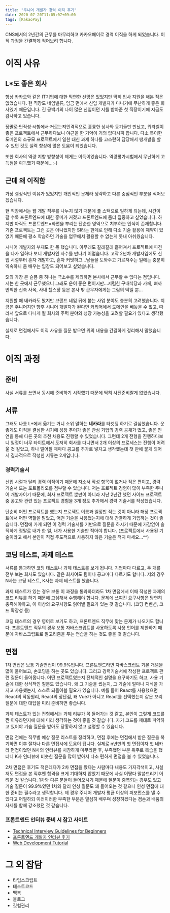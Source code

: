 ```yaml
---
title: "주니어 개발자 경력 이직 후기"
date: 2020-07-20T11:05:07+09:00
tags: [KakaoPay]
---
```


CNS에서의 2년간의 근무를 마무리하고 카카오페이로 경력 이직을 하게 되었습니다. 이직 과정을 간결하게 적어보려 합니다.

# 이직 사유

## L*도 좋은 회사

항상 카카오와 같은 IT기업에 대한 막연한 선망은 있었지만 딱히 입사 지원을 해본 적은 없었습니다. 현 직장도 네임밸류, 임금 면에서 신입 개발자가 다니기에 무난하게 좋은 회사였기 때문입니다. 긴 공백기의 나이 많은 신입이던 저를 받아준 첫 직장이기에 지금도 감사하고 있습니다.

~~정말로 인적성 시험에서 거르는지~~인격적으로 훌륭한 상사와 동기들만 만났고, 워라벨이 좋은 프로젝트에서 근무하다보니 야근을 한 기억이 거의 없다시피 합니다. 다소 특이한 도메인의 소규모 프로젝트에서 일한 대신 과제 하나를 고스란히 담당해서 쌩개발을 할 수 있던 것도 실력 향상에 많은 도움이 되었습니다.

또한 회사의 역량 지향 방향성이 제게는 이득이었습니다. 역량평가시험에서 무난하게 고득점을 획득했기 때문에...:-)

## 근데 왜 이직함

가장 결정적인 이유가 있었지만 개인적인 문제라 생략하고 다른 중점적인 부분을 적어보겠습니다.

현 직장에서는 웹 개발 직무를 나누지 않기 때문에 풀 스택으로 일하게 되는데, 시간이 갈 수록 프론트엔드에 대한 흥미가 커졌고 프론트엔드에 좀더 집중하고 싶었습니다. 하지만 아직도 프론트엔드=화면을 뿌리는 단순한 영역으로 치부하는 인식이 존재합니다. 기존 프로젝트는 그런 곳은 아니었지만 SI라는 한계로 인해 다소 기술 활용에 제약이 있었기 때문에 평소 학습하던 기술을 업무에서 활용할 수 없는게 못내 아쉬웠습니다.

시니어 개발자의 부재도 한 몫 했습니다. 아무래도 갈래갈래 흩어져서 프로젝트에 파견을 나가 일하다 보니 개발자인 사수를 만나기 어렵습니다. 고작 2년차 개발자임에도 신입 시절부터 혼자 개발하고, 혼자 커밋하고...남들을 도와주고 가르쳐주는 일에는 충분히 익숙하니 좀 배우는 입장도 되어보고 싶었습니다.

SI의 가장 큰 슬픔 중 하나는 극소수를 제외하면 본사에서 근무할 수 없다는 점입니다. 저는 한 곳에서 근무했으니 그래도 운이 좋은 편이지만...저렴한 구내식당과 카페, 삐까번쩍한 신축 사옥, 사내 헬스장 등은 본사 밖 근무자에게는 그림의 떡일 뿐...

지원할 때 네카라도 봤지만 브랜드 네임 뒤에 붙는 사업 분야도 충분히 고려했습니다. 지금은 주니어지만 향후 시니어 개발자가 된다면 커리어에서 도메인을 빼놓을 수 없고, 따라서 앞으로 다니게 될 회사의 주력 분야와 성장 가능성을 고려할 필요가 있다고 생각했습니다.

실제로 면접에서도 이직 사유를 질문 받으면 위의 내용을 간결하게 정리해서 말했습니다.

# 이직 과정

## 준비

사실 서류를 쓰면서 동시에 준비하기 시작했기 때문에 딱히 사전준비랄게 없었습니다.

## 서류

그래도 나름 L*에서 옮기는 거니 소위 말하는 **네카라**를 타겟팅 하기로 결심했습니다. 운 좋게도 이직을 결심한 시기에 성장 추이가 좋은 관심 기업의 경력 공채가 떴고, 좋은 인연을 통해 다른 곳의 추천 채용도 진행할 수 있었습니다. 그런데 2개 전형을 진행하다보니 일정이 너무 타이트해서 도저히 회사를 다니면서 2개 이상의 프로세스는 진행이 어려울 것 같았고, 하나 떨어질 때마다 공고를 추가로 넣자고 생각했는데 첫 판에 붙게 되어서 결과적으로 작성한 서류는 2개입니다.

### 경력기술서

신입 시절과 달리 경력 이직이기 때문에 자소서 작성 항목이 없거나 적은 편이고, 경력 기술서 또는 포트폴리오를 첨부할 수 있습니다. 저는 프로젝트 경험이 많이 부족한 주니어 개발자이기 때문에, 회사 프로젝트 뿐만이 아니라 지난 2년간 했던 사이드 프로젝트 중 공고와 관련 있는 프로젝트 경험을 3개 정도 추가해서 경력 기술서를 작성했습니다.

단순히 어떤 프로젝트를 했는지 프로젝트 이름과 일정만 적는 것이 아니라 해당 프로젝트에서 어떤 역할을 맡았고, 어떤 기술을 사용했는지에 대해 간결하게 기입하는 것이 좋습니다. 면접에 가게 되면 이 경력 기술서를 기반으로 질문을 하시기 때문에 가감없이 솔직하게 정말로 내가 한 일, 내가 사용한 기술만 적어야 합니다. (프로젝트에서 사용된 기술이라고 해서 본인이 직접 주도적으로 사용하지 않은 기술은 적지 마세요...^^)

## 코딩 테스트, 과제 테스트

서류를 통과하면 코딩 테스트나 과제 테스트를 보게 됩니다. 기업마다 다르고, 두 개를 전부 보는 회사도 있습니다. 같은 회사여도 팀이나 공고마다 다르기도 합니다. 저의 경우 N사는 코딩 테스트, K사는 과제 테스트를 봤습니다.

과제 테스트가 있는 경우 보통 이 과정을 통과하더라도 1차 면접에서 이때 작성한 과제의 코드 리뷰를 하기 때문에 고심해서 수행해야 합니다. 문제에 쓰여진 요구사항은 당연히 충족해야하고, 이 이상의 요구사항도 읽어낼 필요가 있는 것 같습니다. (코딩 컨벤션, 코드 확장성 등)

코딩 테스트의 경우 영어로 보기도 하고, 프론트엔드 직무에 맞는 문제가 나오기도 합니다. 프론트엔드 직무의 경우 보통 자바스크립트를 사용하도록 사용 언어를 제한하기 때문에 자바스크립트로 알고리즘을 푸는 연습을 하는 것도 좋을 것 같습니다.

## 면접

1차 면접은 보통 기술면접이 99.9%입니다. 프론트엔드라면 자바스크립트 기본 개념을 많이 물어보고, 손코딩을 하는 곳도 있습니다. 그리고 경력기술서에 작성한 프로젝트 관련 질문이 들어옵니다. 어떤 프로젝트였는지 전체적인 설명을 요구하기도 하고, 사용 기술에 대한 상식적인 질문도 있습니다. 왜 그 기술을 썼는지, 그 기술에 얼마나 지식을 가지고 사용했는지, 스스로 되돌아볼 필요가 있습니다. 예를 들어 React를 사용했으면 React의 작동원리, React의 장단점, 왜 Vue가 아니고 React를 선택했는지 같은 꼬리 질문에 대한 대답을 미리 준비하면 좋습니다.

과제 테스트가 있는 전형에서는 과제 리뷰가 꼭 들어가는 것 같고, 본인이 그렇게 코드를 짠 이유라던지에 대해 미리 생각하는 것이 좋을 것 같습니다. 자기 코드를 제대로 파악하고 있어야 기습 질문을 받아도 당황하지 않고 설명할 수 있습니다.

면접 전에는 직무별 예상 질문 리스트를 정리하고, 면접 후에는 면접에서 받은 질문을 복기하면 이후 절차나 다른 면접시에 도움이 됩니다. 실제로 n년만의 첫 면접이자 첫 네카라 면접이었던 N사의 인터뷰를 처참하게 마무리한 후, 부족했던 부분 위주로 복습을 했더니 K사 인터뷰에 비슷한 질문을 많이 받아서 다소 편하게 면접을 볼 수 있었습니다.

2차 면접은 후기도 적은데다가 2차 면접을 봤다는 사람마다 내용도 가지각색이고, 사실 저도 면접을 본 직후엔 합격을 크게 기대하지 않았기 때문에 사실 어떻다 말씀드리기 어려운 것 같습니다. 1차와 다른 분들이 들어오시기 때문에 질문이 중복되는 경우도 있고 기술 질문이 99.9%였던 1차와 달리 인성 질문도 꽤 들어오는 것 같으니 인성 면접에 대한 준비는 필수라고 생각합니다. 제 경우 주니어 개발자 평균 이상의 퍼포먼스를 낼 수 있다고 어필하되 이러이러한 부족한 부분은 열심히 배우며 성장하겠다는 겸손과 배움의 자세를 함께 강조했던 것 같습니다.

### 프론트엔드 인터뷰 준비 시 참고 사이트

- [Technical Interview Guidelines for Beginners](https://github.com/JaeYeopHan/Interview_Question_for_Beginner)
- [프론트엔드 개발자 인터뷰 후기](https://velog.io/@tmmoond8/%ED%94%84%EB%A1%A0%ED%8A%B8%EC%97%94%EB%93%9C-%EA%B0%9C%EB%B0%9C%EC%9E%90-%EC%9D%B8%ED%84%B0%EB%B7%B0-%ED%9B%84%EA%B8%B0-%EB%A9%B4%EC%A0%91-%EC%A7%88%EB%AC%B8-%EC%A0%95%EB%A6%AC-%EC%9E%91%EC%84%B1-%EC%A4%91)
- [Web Development Tutorial](https://poiemaweb.com/)

# 그 외 잡담

- 타입스크립트
- 테스트코드
- 맥북
- 블로그
- 깃헙관리
